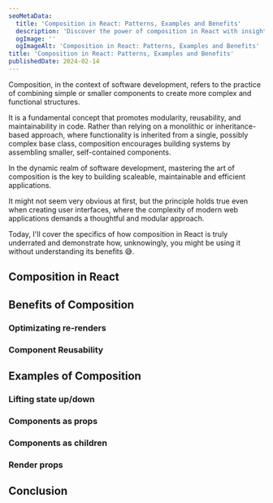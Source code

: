 ```yaml
---
seoMetaData:
  title: 'Composition in React: Patterns, Examples and Benefits'
  description: 'Discover the power of composition in React with insightful examples, and elevate your skills with practical patterns.'
  ogImage: ''
  ogImageAlt: 'Composition in React: Patterns, Examples and Benefits'
title: 'Composition in React: Patterns, Examples and Benefits'
publishedDate: 2024-02-14
---
```


Composition, in the context of software development, refers to the practice of combining simple or smaller components to create more complex and functional structures.

It is a fundamental concept that promotes modularity, reusability, and maintainability in code. Rather than relying on a monolithic or inheritance-based approach, where functionality is inherited from a single, possibly complex base class, composition encourages building systems by assembling smaller, self-contained components.

In the dynamic realm of software development, mastering the art of composition is the key to building scaleable, maintainable and efficient applications.

It might not seem very obvious at first, but the principle holds true even when creating user interfaces, where the complexity of modern web applications demands a thoughtful and modular approach.

Today, I'll cover the specifics of how composition in React is truly underrated and demonstrate how, unknowingly, you might be using it without understanding its benefits 😅.

## Composition in React

## Benefits of Composition

### Optimizating re-renders

### Component Reusability

## Examples of Composition

### Lifting state up/down

### Components as props

### Components as children

### Render props

## Conclusion
